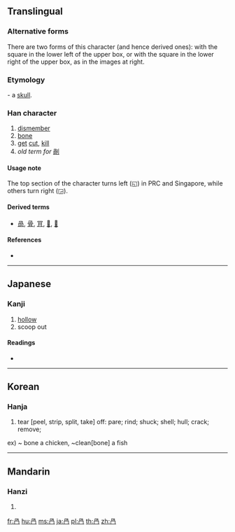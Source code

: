{{also|叧}}
==Translingual==
{{Han stroke|[[File:骨-order.gif|100px]]<br/>Box on right (Traditional Chinese and Japanese kanji)}}
{{Han stroke|[[File:骨-aorder.gif|100px]]<br/>Box on left (Simplified Chinese)}}

===Alternative forms===
There are two forms of this character (and hence derived ones): with the square in the lower left of the upper box, or with the square in the lower right of the upper box, as in the images at right.

===Etymology===
{{liushu|p}} - a [[skull]].

===Han character===
{{Han char|rn=13|rad=冂|as=04|sn=6|four=|canj=BNB}}

# [[dismember]]
# [[bone]]
# [[get]] [[cut]], [[kill]]
# ''old term for'' [[剮]]

====Usage note====
The top section of the character turns left (◱) in PRC and Singapore, while others turn right (◲).

====Derived terms====
* [[咼]], [[骨]], [[肎]], [[𠛰]], [[𠕩]]

====References====
* {{Han ref|kx=0129.090|dkj=01525|dj=0290.050|hdz=10100.050|uh=518E|ud=20878}}

----

==Japanese==

===Kanji===
{{ja-kanji|grade=|rs=冂04}}

# [[hollow]]
# scoop out

====Readings====
* {{ja-readings|on=[[か]] (ka), [[け]] (ke)|kun=[[わける]] (wakeru)}}

----

==Korean==

===Hanja===
{{ko-hanja|hangeul=과|rv=gwa|mr=kwa}}

# tear [peel, strip, split, take] off: pare; rind; shuck; shell; hull; crack; remove;
ex) ~ bone a chicken, ~clean[bone] a fish

----

==Mandarin==

===Hanzi===
{{cmn-hanzi|pin=[[guǎ]] ([[gua3]])|wg=kua<sup>3</sup>}}

# {{defn|lang=cmn|sort=冂04}}

[[fr:冎]]
[[hu:冎]]
[[ms:冎]]
[[ja:冎]]
[[pl:冎]]
[[th:冎]]
[[zh:冎]]